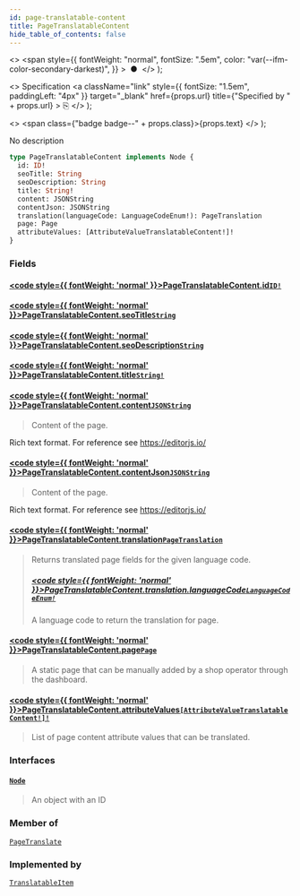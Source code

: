 ```yaml
---
id: page-translatable-content
title: PageTranslatableContent
hide_table_of_contents: false
---
```


  <>
    <span
      style={{
        fontWeight: "normal",
        fontSize: ".5em",
        color: "var(--ifm-color-secondary-darkest)",
      }}
    >
      &nbsp;●&nbsp;
    </span>
  </>
);

  <>
    Specification
    <a
      className="link"
      style={{ fontSize: "1.5em", paddingLeft: "4px" }}
      target="\_blank"
      href={props.url}
      title={"Specified by " + props.url}
    >
      ⎘
    </a>
  </>
);

  <>
    <span class={"badge badge--" + props.class}>{props.text}</span>
  </>
);

No description

```graphql
type PageTranslatableContent implements Node {
  id: ID!
  seoTitle: String
  seoDescription: String
  title: String!
  content: JSONString
  contentJson: JSONString
  translation(languageCode: LanguageCodeEnum!): PageTranslation
  page: Page
  attributeValues: [AttributeValueTranslatableContent!]!
}
```

### Fields

#### [<code style={{ fontWeight: 'normal' }}>PageTranslatableContent.<b>id</b></code>](#)<Bullet />[`ID!`](../../api-reference/scalars/id) <Badge class="secondary" text="non-null"/> <Badge class="secondary" text="scalar"/>

>

#### [<code style={{ fontWeight: 'normal' }}>PageTranslatableContent.<b>seoTitle</b></code>](#)<Bullet />[`String`](../../api-reference/scalars/string) <Badge class="secondary" text="scalar"/>

>

#### [<code style={{ fontWeight: 'normal' }}>PageTranslatableContent.<b>seoDescription</b></code>](#)<Bullet />[`String`](../../api-reference/scalars/string) <Badge class="secondary" text="scalar"/>

>

#### [<code style={{ fontWeight: 'normal' }}>PageTranslatableContent.<b>title</b></code>](#)<Bullet />[`String!`](../../api-reference/scalars/string) <Badge class="secondary" text="non-null"/> <Badge class="secondary" text="scalar"/>

>

#### [<code style={{ fontWeight: 'normal' }}>PageTranslatableContent.<b>content</b></code>](#)<Bullet />[`JSONString`](../../api-reference/scalars/jsonstring) <Badge class="secondary" text="scalar"/>

> Content of the page.

Rich text format. For reference see https://editorjs.io/

>

#### [<code style={{ fontWeight: 'normal' }}>PageTranslatableContent.<b>contentJson</b></code>](#)<Bullet />[`JSONString`](../../api-reference/scalars/jsonstring) <Badge class="secondary" text="scalar"/>

> Content of the page.

Rich text format. For reference see https://editorjs.io/

>

#### [<code style={{ fontWeight: 'normal' }}>PageTranslatableContent.<b>translation</b></code>](#)<Bullet />[`PageTranslation`](../../api-reference/objects/page-translation) <Badge class="secondary" text="object"/>

> Returns translated page fields for the given language code.
>
> ##### [<code style={{ fontWeight: 'normal' }}>PageTranslatableContent.translation.<b>languageCode</b></code>](#)<Bullet />[`LanguageCodeEnum!`](../../api-reference/enums/language-code-enum) <Badge class="secondary" text="non-null"/> <Badge class="secondary" text="enum"/>
>
> A language code to return the translation for page.

#### [<code style={{ fontWeight: 'normal' }}>PageTranslatableContent.<b>page</b></code>](#)<Bullet />[`Page`](../../api-reference/objects/page) <Badge class="secondary" text="object"/>

> A static page that can be manually added by a shop operator through the dashboard.

#### [<code style={{ fontWeight: 'normal' }}>PageTranslatableContent.<b>attributeValues</b></code>](#)<Bullet />[`[AttributeValueTranslatableContent!]!`](../../api-reference/objects/attribute-value-translatable-content) <Badge class="secondary" text="non-null"/> <Badge class="secondary" text="object"/>

> List of page content attribute values that can be translated.

### Interfaces

#### [`Node`](../../api-reference/interfaces/node) <Badge class="secondary" text="interface"/>

> An object with an ID

### Member of

[`PageTranslate`](../../api-reference/objects/page-translate) <Badge class="secondary" text="object"/>

### Implemented by

[`TranslatableItem`](../../api-reference/unions/translatable-item) <Badge class="secondary" text="union"/>
